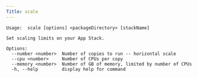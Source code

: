 ```yaml
---
Title: scale
---
```


```shell
Usage:  scale [options] <packageDirectory> [stackName]

Set scaling limits on your App Stack.

Options:
  --number <number>  Number of copies to run -- horizontal scale
  --cpu <number>     Number of CPUs per copy
  --memory <number>  Number of GB of memory, limited by number of CPUs
  -h, --help         display help for command

```
